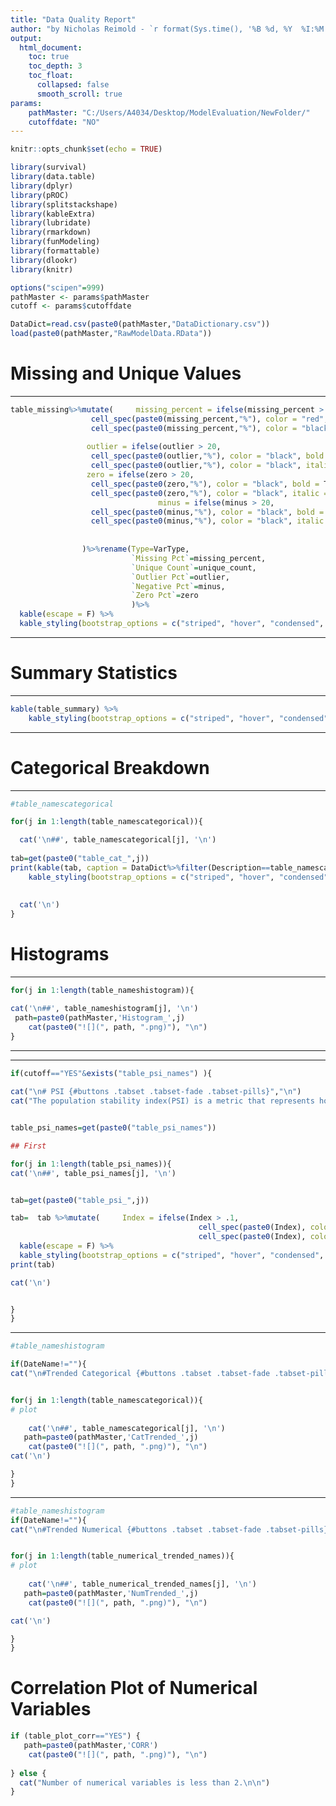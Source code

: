 ```yaml
---
title: "Data Quality Report"
author: "by Nicholas Reimold - `r format(Sys.time(), '%B %d, %Y  %I:%M %p')`"
output:
  html_document:
    toc: true
    toc_depth: 3
    toc_float: 
      collapsed: false
      smooth_scroll: true
params:
    pathMaster: "C:/Users/A4034/Desktop/ModelEvaluation/NewFolder/"
    cutoffdate: "NO"
---
```


<style>
#TOC {
  top: 1%;
  opacity: 0.5;
}
#TOC:hover {
  opacity: 1;
}
#TOC::before {
  content: "";
  display: block;
  height: 200px;
  margin: 2em 20px 40px 20px;
  background-image: url("InformationalPlots/CPALogo.png");
  background-size: contain;
  background-position: center center;
  background-repeat: no-repeat;
}
body .main-container {
max-width: 1800px;
}
</style>
```r
knitr::opts_chunk$set(echo = TRUE)

library(survival)
library(data.table)
library(dplyr)
library(pROC)
library(splitstackshape)
library(kableExtra)
library(lubridate)
library(rmarkdown)
library(funModeling)
library(formattable)
library(dlookr)
library(knitr)

options("scipen"=999)
pathMaster <- params$pathMaster
cutoff <- params$cutoffdate

DataDict=read.csv(paste0(pathMaster,"DataDictionary.csv"))
load(paste0(pathMaster,"RawModelData.RData"))
```




# Missing and Unique Values
***
```r

table_missing%>%mutate(     missing_percent = ifelse(missing_percent > 0,
                  cell_spec(paste0(missing_percent,"%"), color = "red", bold = T),
                  cell_spec(paste0(missing_percent,"%"), color = "black", italic = F)),
                 
                 outlier = ifelse(outlier > 20,
                  cell_spec(paste0(outlier,"%"), color = "black", bold = T),
                  cell_spec(paste0(outlier,"%"), color = "black", italic = F)),
                 zero = ifelse(zero > 20,
                  cell_spec(paste0(zero,"%"), color = "black", bold = T),
                  cell_spec(paste0(zero,"%"), color = "black", italic = F)),
                                 minus = ifelse(minus > 20,
                  cell_spec(paste0(minus,"%"), color = "black", bold = T),
                  cell_spec(paste0(minus,"%"), color = "black", italic = F))
                
                
                )%>%rename(Type=VarType,
                           `Missing Pct`=missing_percent,
                           `Unique Count`=unique_count,
                           `Outlier Pct`=outlier,
                           `Negative Pct`=minus,
                           `Zero Pct`=zero
                           )%>%
  kable(escape = F) %>%
  kable_styling(bootstrap_options = c("striped", "hover", "condensed", "responsive"),font_size = 12)


```
***
# Summary Statistics
***
```r

kable(table_summary) %>%
    kable_styling(bootstrap_options = c("striped", "hover", "condensed"),font_size = 12)

```
***
# Categorical Breakdown {#buttons .tabset .tabset-fade .tabset-pills}
***
```r

#table_namescategorical

for(j in 1:length(table_namescategorical)){

  cat('\n##', table_namescategorical[j], '\n')
  
tab=get(paste0("table_cat_",j))
print(kable(tab, caption = DataDict%>%filter(Description==table_namescategorical[j])%>%.$Variable) %>%
    kable_styling(bootstrap_options = c("striped", "hover", "condensed", "responsive"),font_size = 12))
 
 
  cat('\n')
}


```



# Histograms {#buttons .tabset .tabset-fade .tabset-pills}
***

```r

for(j in 1:length(table_nameshistogram)){

cat('\n##', table_nameshistogram[j], '\n')
 path=paste0(pathMaster,'Histogram_',j)
    cat(paste0("![](", path, ".png)"), "\n")
}
```

***

***

```r

if(cutoff=="YES"&exists("table_psi_names") ){
  
cat("\n# PSI {#buttons .tabset .tabset-fade .tabset-pills}","\n")
cat("The population stability index(PSI) is a metric that represents how much a variable's distribution has shifted between two samples over time. ","\n")


table_psi_names=get(paste0("table_psi_names"))

## First

for(j in 1:length(table_psi_names)){
cat('\n##', table_psi_names[j], '\n')


tab=get(paste0("table_psi_",j))

tab=  tab %>%mutate(     Index = ifelse(Index > .1,
                                          cell_spec(paste0(Index), color = "red", bold = T),
                                          cell_spec(paste0(Index), color = "black", italic = F)))%>%
  kable(escape = F) %>%
  kable_styling(bootstrap_options = c("striped", "hover", "condensed", "responsive"),font_size = 12)
print(tab)

cat('\n')


}
}
```


***

```r
#table_nameshistogram

if(DateName!=""){
cat("\n#Trended Categorical {#buttons .tabset .tabset-fade .tabset-pills}","\n")


for(j in 1:length(table_namescategorical)){
# plot
  
    cat('\n##', table_namescategorical[j], '\n')
   path=paste0(pathMaster,'CatTrended_',j)
    cat(paste0("![](", path, ".png)"), "\n")
cat('\n')

}
}
```

***


```r
#table_nameshistogram
if(DateName!=""){
cat("\n#Trended Numerical {#buttons .tabset .tabset-fade .tabset-pills}","\n")


for(j in 1:length(table_numerical_trended_names)){
# plot
  
    cat('\n##', table_numerical_trended_names[j], '\n')
   path=paste0(pathMaster,'NumTrended_',j)
    cat(paste0("![](", path, ".png)"), "\n")

cat('\n')

}
}
```

# Correlation Plot of Numerical Variables


```r
if (table_plot_corr=="YES") {
   path=paste0(pathMaster,'CORR')
    cat(paste0("![](", path, ".png)"), "\n")
  
} else {
  cat("Number of numerical variables is less than 2.\n\n")
}  
```
